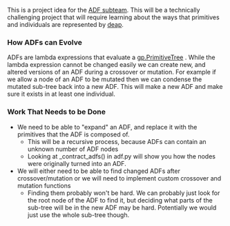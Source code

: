 This is a project idea for the [[Automatically Defined Functions|ADF subteam]]. This will be a technically challenging project that will require learning about the ways that primitives and individuals are represented by [https://deap.readthedocs.io/en/master/index.html deap]. 

=== How ADFs can Evolve ===
ADFs are lambda expressions that evaluate a [https://deap.readthedocs.io/en/master/api/gp.html gp.PrimitiveTree] . While the lambda expression cannot be changed easily we can create new, and altered versions of an ADF during a crossover or mutation. For example if we allow a node of an ADF to be mutated then we can condense the mutated sub-tree back into a new ADF. This will make a new ADF and make sure it exists in at least one individual.

=== Work That Needs to be Done ===
* We need to be able to "expand" an ADF, and replace it with the primitives that the ADF is composed of.
** This will be a recursive process, because ADFs can contain an unknown number of ADF nodes
** Looking at _contract_adfs() in adf.py will show you how the nodes were originally turned into an ADF.
* We will either need to be able to find changed ADFs after crossover/mutation or we will need to implement custom crossover and mutation functions
** Finding them probably won't be hard. We can probably just look for the root node of the ADF to find it, but deciding what parts of the sub-tree will be in the new ADF may be hard. Potentially we would just use the whole sub-tree though.